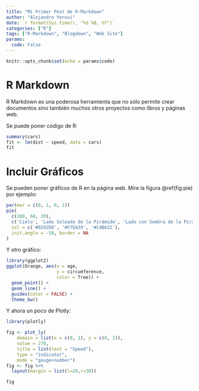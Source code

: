 ```yaml
---
title: "Mi Primer Post de R-Markdown"
author: "Alejandro Yerovi"
date: `r format(Sys.time(), "%d %B, %Y")`
categories: ["R"]
tags: ["R-Markdown", "Blogdown", "Web Site"]
params:
  code: False
---
```


```r
knitr::opts_chunk$set(echo = params$code)
```

# R Markdown

R Markdown es una poderosa herramienta que no sólo permite crear documentos sino también muchos otros proyectos como libros y páginas web.

Se puede poner código de R:

```r
summary(cars)
fit <- lm(dist ~ speed, data = cars)
fit
```

# Incluir Gráficos

Se pueden poner gráficos de R en la página web. Mire la figura \@ref(fig:pie) por ejemplo:

```r
par(mar = c(0, 1, 0, 1))
pie(
  c(280, 60, 20),
  c('Cielo', 'Lado Soleado de la Pirámide', 'Lado con Sombra de la Pirámide'),
  col = c('#0292D8', '#F7EA39', '#C4B632'),
  init.angle = -50, border = NA
)
```

Y otro gráfico:
```r
library(ggplot2)
ggplot(Orange, aes(x = age, 
                   y = circumference, 
                   color = Tree)) +
  geom_point() +
  geom_line() +
  guides(color = FALSE) +
  theme_bw()
```

Y ahora un poco de Plotly:

```r
library(plotly)

fig <- plot_ly(
    domain = list(x = c(0, 1), y = c(0, 1)),
    value = 270,
    title = list(text = "Speed"),
    type = "indicator",
    mode = "gauge+number") 
fig <- fig %>%
  layout(margin = list(l=20,r=30))

fig
```
